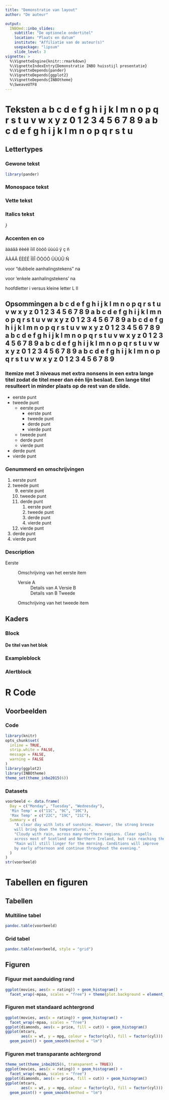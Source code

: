 ```yaml
---
title: "Demonstratie van layout"
author: "De auteur"

output: 
  INBOmd::inbo_slides:
    subtitle: "De optionele ondertitel"
    location: "Plaats en datum"
    institute: "Affiliatie van de auteur(s)"
    usepackage: "lipsum"
    slide_level: 3
vignette: >
  %\VignetteEngine{knitr::rmarkdown}
  %\VignetteIndexEntry{Demonstratie INBO huisstijl presentatie}
  %\VignetteDepends{pander}
  %\VignetteDepends{ggplot2}
  %\VignetteDepends{INBOtheme}
  %\SweaveUTF8
---
```

# Teksten a b c d e f g h i j k l m n o p q r s t u v w x y z 0 1 2 3 4 5 6 7 8 9 a b c d e f g h i j k l m n o p q r s t u

## Lettertypes

### Gewone tekst

\lipsum[1] 

```r
library(pander)
```

### Monospace tekst
  
\texttt{\lipsum[2-3]}

### Vette tekst
  
**\lipsum[4-6]**

### Italics tekst

_\lipsum[7-9]}_

### Accenten en co
  
äàáâã ëèéê ïìíî öòóô üùúû ÿ ç ñ 
  
ÄÀÁÂ ËÈÉÊ ÏÌÍÎ ÖÒÓÔ ÜÙÚÛ Ñ
  
voor "dubbele aanhalingstekens" na

voor 'enkele aanhalingstekens' na

hoofdletter i versus kleine letter L Il



















## Opsommingen a b c d e f g h i j k l m n o p q r s t u v w x y z 0 1 2 3 4 5 6 7 8 9 a b c d e f g h i j k l m n o p q r s t u v w x y z 0 1 2 3 4 5 6 7 8 9 a b c d e f g h i j k l m n o p q r s t u v w x y z 0 1 2 3 4 5 6 7 8 9 a b c d e f g h i j k l m n o p q r s t u v w x y z 0 1 2 3 4 5 6 7 8 9 a b c d e f g h i j k l m n o p q r s t u v w x y z 0 1 2 3 4 5 6 7 8 9 a b c d e f g h i j k l m n o p q r s t u v w x y z 0 1 2 3 4 5 6 7 8 9

### Itemize met 3 niveaus met extra nonsens in een extra lange titel zodat de titel meer dan één lijn beslaat. Een lange titel resulteert in minder plaats op de rest van de slide.

- eerste punt
- tweede punt
    - eerste punt
        - eerste punt
        - tweede punt
        - derde punt
        - vierde punt
    - tweede punt
    - derde punt
    - vierde punt
- derde punt
- vierde punt

### Genummerd en omschrijvingen

1. eerste punt
1. tweede punt
    9. eerste punt
    1. tweede punt
    1. derde punt
        1. eerste punt
        1. tweede punt
        1. derde punt
        1. vierde punt
    1. vierde punt
1. derde punt
1. vierde punt

### Description

Eerste
  ~ Omschrijving van het eerste item
  
    Versie A
      ~ Details van A
    Versie B
      ~ Details van B
Tweede
  ~ Omschrijving van het tweede item






















## Kaders

### Block

#### De titel van het blok

\lipsum[10-12]

### Exampleblock
  
\begin{exampleblock}{De titel van het voorbeeldblok}
  \lipsum[13-14]
\end{exampleblock}

### Alertblock

\begin{alertblock}{De titel van het waarschuwingsblok}
\lipsum[15-16]
\end{alertblock}

# R Code

## Voorbeelden

### Code

```r
library(knitr)
opts_chunk$set(
  inline = TRUE,
  strip.white = FALSE,
  message = FALSE,
  warning = FALSE
)
library(ggplot2)
library(INBOtheme)
theme_set(theme_inbo2015(6))
```

### Datasets

```r
voorbeeld <- data.frame(
  Day = c("Monday", "Tuesday", "Wednesday"),
  'Min Temp' = c("11C", "9C", "10C"),
  'Max Temp' = c("22C", "19C", "21C"),
  Summary = c(
    "A clear day with lots of sunshine. However, the strong breeze 
    will bring down the temperatures.", 
    "Cloudy with rain, across many northern regions. Clear spells 
    across most of Scotland and Northern Ireland, but rain reaching the far northwest.", 
    "Rain will still linger for the morning. Conditions will improve 
    by early afternoon and continue throughout the evening."
  )
)
str(voorbeeld)
```

# Tabellen en figuren

## Tabellen

### Multiline tabel

```r
pandoc.table(voorbeeld)
```

### Grid tabel

```r
pandoc.table(voorbeeld, style = "grid")
```

## Figuren

### Figuur met aanduiding rand

```r
ggplot(movies, aes(x = rating)) + geom_histogram() + 
  facet_wrap(~mpaa, scales = "free") + theme(plot.background = element_rect(colour = "black"))
```

### Figuren met standaard achtergrond {.allowframebreaks}

```r
ggplot(movies, aes(x = rating)) + geom_histogram() + 
  facet_wrap(~mpaa, scales = "free")
ggplot(diamonds, aes(x = price, fill = cut)) + geom_histogram()
ggplot(mtcars, 
       aes(x = wt, y = mpg, colour = factor(cyl), fill = factor(cyl))) +
  geom_point() + geom_smooth(method = "lm")
```

### Figuren met transparante achtergrond {.allowframebreaks}

```r
theme_set(theme_inbo2015(6, transparent = TRUE))
ggplot(movies, aes(x = rating)) + geom_histogram() + 
  facet_wrap(~mpaa, scales = "free")
ggplot(diamonds, aes(x = price, fill = cut)) + geom_histogram()
ggplot(mtcars, 
       aes(x = wt, y = mpg, colour = factor(cyl), fill = factor(cyl))) +
  geom_point() + geom_smooth(method = "lm")
```
